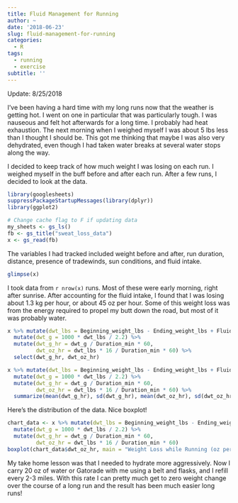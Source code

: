 ```yaml
---
title: Fluid Management for Running
author: ~
date: '2018-06-23'
slug: fluid-management-for-running
categories: 
  - R
tags: 
  - running
  - exercise
subtitle: ''
---
```


Update: 8/25/2018

I've been having a hard time with my long runs now that the weather is getting hot. I went on one in particular that was particularly tough. I was nauseous and felt hot afterwards for a long time. I probably had heat exhaustion. The next morning when I weighed myself I was about 5 lbs less than I thought I should be. This got me thinking that maybe I was also very dehydrated, even though I had taken water breaks at several water stops along the way. 

I decided to keep track of how much weight I was losing on each run. I weighed myself in the buff before and after each run. After a few runs, I decided to look at the data.

```r
library(googlesheets)
suppressPackageStartupMessages(library(dplyr))
library(ggplot2)
```

```r
# Change cache flag to F if updating data
my_sheets <- gs_ls()
fb <- gs_title("sweat_loss_data")
x <- gs_read(fb)
```

The variables I had tracked included weight before and after, run duration, distance, presence of tradewinds, sun conditions, and fluid intake.
```r
glimpse(x)
```

I took data from `r nrow(x)` runs. Most of these were early morning, right after sunrise. After accounting for the fluid intake, I found that I was losing about 1.3 kg per hour, or about 45 oz per hour. Some of this weight loss was from the energy required to propel my butt down the road, but most of it was probably water.

```r
x %>% mutate(dwt_lbs = Beginning_weight_lbs - Ending_weight_lbs + Fluid_intake_oz/16) %>%
  mutate(dwt_g = 1000 * dwt_lbs / 2.2) %>%
  mutate(dwt_g_hr = dwt_g / Duration_min * 60, 
         dwt_oz_hr = dwt_lbs * 16 / Duration_min * 60) %>% 
  select(dwt_g_hr, dwt_oz_hr)
```

```r
x %>% mutate(dwt_lbs = Beginning_weight_lbs - Ending_weight_lbs + Fluid_intake_oz/16) %>%
  mutate(dwt_g = 1000 * dwt_lbs / 2.2) %>%
  mutate(dwt_g_hr = dwt_g / Duration_min * 60, 
         dwt_oz_hr = dwt_lbs * 16 / Duration_min * 60) %>%
  summarize(mean(dwt_g_hr), sd(dwt_g_hr), mean(dwt_oz_hr), sd(dwt_oz_hr))

```

Here's the distribution of the data. Nice boxplot!

```r
chart_data <- x %>% mutate(dwt_lbs = Beginning_weight_lbs - Ending_weight_lbs + Fluid_intake_oz/16) %>%
  mutate(dwt_g = 1000 * dwt_lbs / 2.2) %>%
  mutate(dwt_g_hr = dwt_g / Duration_min * 60, 
         dwt_oz_hr = dwt_lbs * 16 / Duration_min * 60)
boxplot(chart_data$dwt_oz_hr, main = "Weight Loss while Running (oz per hour)")
```

My take home lesson was that I needed to hydrate more aggressively. Now I carry 20 oz of water or Gatorade with me using a belt and flasks, and I refill every 2-3 miles. With this rate I can pretty much get to zero weight change over the course of a long run and the result has been much easier long runs!